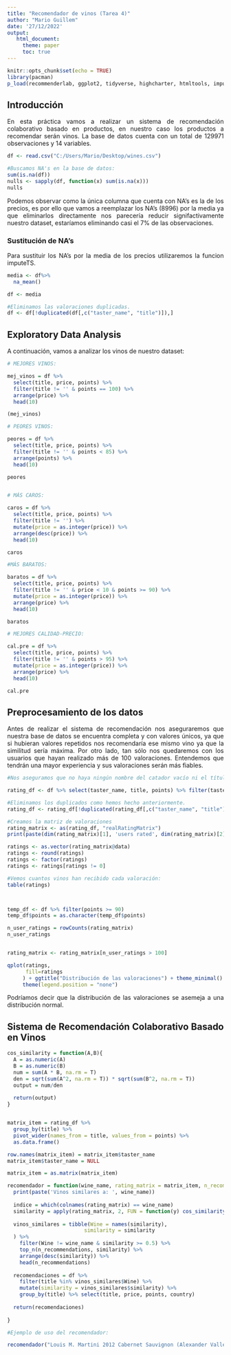 ---
title: "Recomendador de vinos (Tarea 4)"
author: "Mario Guillem"
date: '27/12/2022'
output:
   html_document:
     theme: paper
     toc: true
---
```{r setup, include=FALSE}
knitr::opts_chunk$set(echo = TRUE)
library(pacman)
p_load(recommenderlab, ggplot2, tidyverse, highcharter, htmltools, imputeTS)
```

## Introducción

<div style="text-align: justify">En esta práctica vamos a realizar un sistema de recomendación colaborativo basado en productos, en nuestro caso los productos a recomendar serán vinos.
La base de datos cuenta con un total de 129971 observaciones y 14 variables.<div/>

```{r datos}
df <- read.csv("C:/Users/Mario/Desktop/wines.csv")

#Buscamos NA's en la base de datos:
sum(is.na(df))
nulls <- sapply(df, function(x) sum(is.na(x)))
nulls
```

<div style="text-align: justify">Podemos observar como la única columna que cuenta con NA's es la de los precios, es por ello que vamos a reemplazar los NA's (8996) por la media ya que eliminarlos directamente nos parecería reducir signifactivamente nuestro dataset, estaríamos eliminando casi el 7% de las observaciones.<div/>

### Sustitución de NA's

<div style="text-align: justify">Para sustituir los NA's por la media de los precios utilizaremos la funcion imputeTS.<div/>
```{r preciosNA}


media <- df%>%
  na_mean()

df <- media   

#Eliminamos las valoraciones duplicadas.
df <- df[!duplicated(df[,c("taster_name", "title")]),]

```


## Exploratory Data Analysis

<div style="text-align: justify">A continuación, vamos a analizar los vinos de nuestro dataset:<div/>
```{r EDA}

# MEJORES VINOS:

mej_vinos = df %>%
  select(title, price, points) %>%
  filter(title != '' & points == 100) %>%
  arrange(price) %>%
  head(10)

(mej_vinos)

# PEORES VINOS:

peores = df %>%
  select(title, price, points) %>%
  filter(title != '' & points < 85) %>%
  arrange(points) %>%
  head(10)

peores


# MÁS CAROS:

caros = df %>%
  select(title, price, points) %>%
  filter(title != '') %>%
  mutate(price = as.integer(price)) %>%
  arrange(desc(price)) %>%
  head(10)

caros

#MÁS BARATOS:

baratos = df %>%
  select(title, price, points) %>%
  filter(title != '' & price < 10 & points >= 90) %>%
  mutate(price = as.integer(price)) %>%
  arrange(price) %>%
  head(10)

baratos

# MEJORES CALIDAD-PRECIO:

cal.pre = df %>%
  select(title, price, points) %>%
  filter(title != '' & points > 95) %>%
  mutate(price = as.integer(price)) %>%
  arrange(price) %>%
  head(10)

cal.pre

```

## Preprocesamiento de los datos

<div style="text-align: justify">Antes de realizar el sistema de recomendación nos aseguraremos que nuestra base de datos se encuentra completa y con valores únicos, ya que si hubieran valores repetidos nos recomendaría ese mismo vino ya que la similitud sería máxima. Por otro lado, tan sólo nos quedaremos con los usuarios que hayan realizado más de 100 valoraciones. Entendemos que tendrán una mayor experiencia y sus valoraciones serán más fiables.<div/>
```{r prep, warning=FALSE}

#Nos aseguramos que no haya ningún nombre del catador vacío ni el título o nombre del vino vacío.

rating_df <- df %>% select(taster_name, title, points) %>% filter(taster_name != '' & title != '') %>% mutate(points = as.numeric(points)) %>% drop_na() 

#Eliminamos los duplicados como hemos hecho anteriormente.
rating_df <- rating_df[!duplicated(rating_df[,c("taster_name", "title")]),]

#Creamos la matriz de valoraciones
rating_matrix <- as(rating_df, "realRatingMatrix")                
print(paste(dim(rating_matrix)[1], 'users rated', dim(rating_matrix)[2], 'wines'))

ratings <- as.vector(rating_matrix@data)           
ratings <- round(ratings)
ratings <- factor(ratings)
ratings <- ratings[ratings != 0]

#Vemos cuantos vinos han recibido cada valoración:
table(ratings)  



temp_df <- df %>% filter(points >= 90)
temp_df$points = as.character(temp_df$points)        

n_user_ratings = rowCounts(rating_matrix)
n_user_ratings                


rating_matrix <- rating_matrix[n_user_ratings > 100]

qplot(ratings, 
      fill=ratings
     ) + ggtitle("Distribución de las valoraciones") + theme_minimal() + 
     theme(legend.position = "none")

```

Podríamos decir que la distribución de las valoraciones se asemeja a una distribución normal.

## Sistema de Recomendación Colaborativo Basado en Vinos

```{r}


cos_similarity = function(A,B){
  A = as.numeric(A)
  B = as.numeric(B)  
  num = sum(A * B, na.rm = T)
  den = sqrt(sum(A^2, na.rm = T)) * sqrt(sum(B^2, na.rm = T)) 
  output = num/den
  
  return(output)
} 


matrix_item = rating_df %>%
  group_by(title) %>%
  pivot_wider(names_from = title, values_from = points) %>%
  as.data.frame()

row.names(matrix_item) = matrix_item$taster_name
matrix_item$taster_name = NULL

matrix_item = as.matrix(matrix_item)

recomendador = function(wine_name, rating_matrix = matrix_item, n_recommendations = 10){
  print(paste('Vinos similares a: ', wine_name))
  
  indice = which(colnames(rating_matrix) == wine_name)
  similarity = apply(rating_matrix, 2, FUN = function(y) cos_similarity(rating_matrix[,indice], y))
  
  vinos_similares = tibble(Wine = names(similarity), 
                         similarity = similarity                           
  ) %>%
    filter(Wine != wine_name & similarity >= 0.5) %>% 
    top_n(n_recommendations, similarity) %>%
    arrange(desc(similarity)) %>%
    head(n_recommendations)
  
  recomendaciones = df %>%
    filter(title %in% vinos_similares$Wine) %>%
    mutate(similarity = vinos_similares$similarity) %>%
    group_by(title) %>% select(title, price, points, country)
  
  return(recomendaciones)
  
}                

#Ejemplo de uso del recomendador:

recomendador("Louis M. Martini 2012 Cabernet Sauvignon (Alexander Valley)")

```


